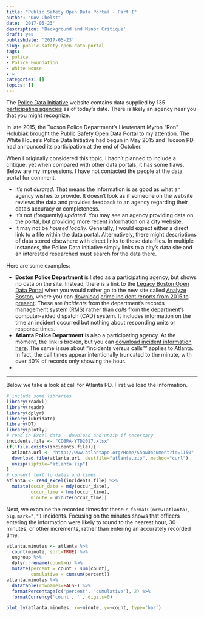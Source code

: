 ```yaml
---
title: "Public Safety Open Data Portal - Part I"
author: "Dov Chelst"
date: '2017-05-23'
description: 'Background and Minor Critique'
draft: yes
publishdate: '2017-05-23'
slug: public-safety-open-data-portal
tags:
- police
- Police Foundation
- White House
- ~
categories: []
topics: []
---
```



The [Police Data Initiative](https://www.policedatainitiative.org/datasets/)
website contains data supplied by 135 
[participating agencies](https://www.policedatainitiative.org/participating-agencies/) 
as of today's date. There is likely an agency near you that you might recognize.

In late 2015, the Tucson Police Department's Lieutenant Myron "Ron" Holubiak 
brought the Public Safety Open Data Portal to my attention. 
The White House's Police Data Initiative had begun in May 2015 and 
Tucson PD had announced its participation at the end of October.

When I originally considered this topic, I hadn't planned to include a critique, 
yet when compared with other data portals, it has some flaws. 
Below are my impressions. 
I have not contacted the people at the data portal for comment.  

- It's not _curated_. That means the information is as good as what an agency 
wishes to provide. It doesn't look as if someone on the website reviews the data 
and provides feedback to an agency regarding their data's accuracy or 
completeness.  
- It's not (frequently) _updated_.
You may see an agency providing data on the portal, but 
providing more recent information on a city website. 
- It may not be _housed locally_. Generally, I would expect either a direct 
link to a file within the data portal. Alternatively, there might descriptions 
of data stored elsewhere with direct links to those data files. 
In multiple instances, the Police Data Initiative simply links to a city's data
site and an interested researched must search for the data there.

Here are some examples:

- **Boston Police Department** is listed as a participating agency, 
but shows no data on the site. 
Instead, there is a link to the 
[Legacy Boston Open Data Portal](https://data.cityofboston.gov/browse?tags=crime)
when you would rather go to the new site called 
[Analyze Boston](https://data.boston.gov/), where you can 
[download](https://data.boston.gov/dataset/6220d948-eae2-4e4b-8723-2dc8e67722a3/resource/12cb3883-56f5-47de-afa5-3b1cf61b257b/download/crime.csv) 
[crime incident reports from 2015 to present](https://data.boston.gov/dataset/crime-incident-reports-august-2015-to-date-source-new-system). 
These are _incidents_ from the department's records management system (RMS)
rather than _calls_ from the department's computer-aided dispatch (CAD) system.
It includes information on the time an incident occurred but nothing about 
responding units or response times.  
- **Atlanta Police Department** is also a participating agency. At the moment, 
the link is broken, but you can 
[download incident information here](http://www.atlantapd.org/i-want-to/crime-data-downloads). 
The same issue about "incidents versus calls"" applies to Atlanta. 
In fact, the call times appear intentionally truncated to the minute, 
with over 40% of records only showing the hour.  
- 


-----

Below we take a look at call for Atlanta PD. First we load the information.

```r
# include some libraries
library(readxl)
library(readr) 
library(dplyr)
library(lubridate)
library(DT)
library(plotly)
# read in Excel data - download and unzip if necessary
incidents.file <- "COBRA-YTD2017.xlsx"
if(!file.exists(incidents.file)){
  atlanta.url <- "http://www.atlantapd.org/Home/ShowDocument?id=1150"
  download.file(atlanta.url, destfile="atlanta.zip", method="curl")
  unzip(zipfile="atlanta.zip")
}
# convert text to dates and times
atlanta <- read_excel(incidents.file) %>%
  mutate(occur_date = mdy(occur_date),
         occur_time = hms(occur_time),
         minute = minute(occur_time))
```

Next, we examine the recorded times for these 
`r formatC(nrow(atlanta), big.mark=",")` incidents. 
Focusing on the minutes shows that officers entering the information were
likely to round to the nearest hour, 30 minutes, or other increments, rather 
than entering an accurately recorded time.


```r
atlanta.minutes <- atlanta %>%
  count(minute, sort=TRUE) %>%
  ungroup %>%
  dplyr::rename(count=n) %>%
  mutate(percent = count / sum(count),
         cumulative = cumsum(percent))
atlanta.minutes %>%
  datatable(rownames=FALSE) %>%
  formatPercentage(c('percent', 'cumulative'), 2) %>%
  formatCurrency('count', '', digits=0)

plot_ly(atlanta.minutes, x=~minute, y=~count, type='bar')

```

```r


```